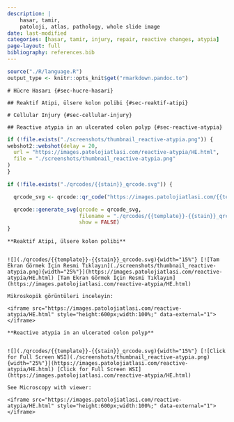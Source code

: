 ```yaml
---
description: |
    hasar, tamir,
    patoloji, atlas, pathology, whole slide image
date: last-modified
categories: [hasar, tamir, injury, repair, reactive changes, atypia]
page-layout: full
bibliography: references.bib
---
```


```r

source("./R/language.R")
output_type <- knitr::opts_knit$get("rmarkdown.pandoc.to")

```

```asis
# Hücre Hasarı {#sec-hucre-hasari} 

## Reaktif Atipi, ülsere kolon polibi {#sec-reaktif-atipi} 

```

```asis
# Cellular Injury {#sec-cellular-injury} 

## Reactive atypia in an ulcerated colon polyp {#sec-reactive-atypia} 

```

```r
if (!file.exists("./screenshots/thumbnail_reactive-atypia.png")) {
webshot2::webshot(delay = 20,
  url = "https://images.patolojiatlasi.com/reactive-atypia/HE.html",
  file = "./screenshots/thumbnail_reactive-atypia.png"
)
}
```


```r
if (!file.exists("./qrcodes/{{stain}}_qrcode.svg")) {

  qrcode_svg <- qrcode::qr_code("https://images.patolojiatlasi.com/{{template}}/{{stain}}.html")

  qrcode::generate_svg(qrcode = qrcode_svg,
                       filename = "./qrcodes/{{template}}-{{stain}}_qrcode.svg",
                       show = FALSE)
}
```


```asis

**Reaktif Atipi, ülsere kolon polibi**


![](./qrcodes/{{template}}-{{stain}}_qrcode.svg){width="15%"} [![Tam Ekran Görmek İçin Resmi Tıklayın](./screenshots/thumbnail_reactive-atypia.png){width="25%"}](https://images.patolojiatlasi.com/reactive-atypia/HE.html) [Tam Ekran Görmek İçin Resmi Tıklayın](https://images.patolojiatlasi.com/reactive-atypia/HE.html)

```


```asis

Mikroskopik görüntüleri inceleyin:

<iframe src="https://images.patolojiatlasi.com/reactive-atypia/HE.html" style="height:600px;width:100%;" data-external="1"></iframe>

```

```asis

**Reactive atypia in an ulcerated colon polyp**


![](./qrcodes/{{template}}-{{stain}}_qrcode.svg){width="15%"} [![Click for Full Screen WSI](./screenshots/thumbnail_reactive-atypia.png){width="25%"}](https://images.patolojiatlasi.com/reactive-atypia/HE.html) [Click for Full Screen WSI](https://images.patolojiatlasi.com/reactive-atypia/HE.html)

```

```asis

See Microscopy with viewer: 

<iframe src="https://images.patolojiatlasi.com/reactive-atypia/HE.html" style="height:600px;width:100%;" data-external="1"></iframe>

```

